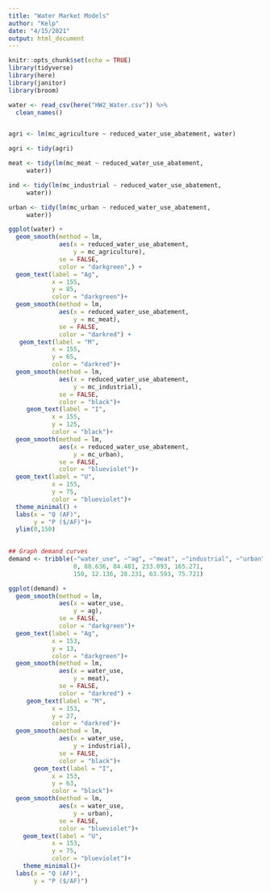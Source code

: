 ```yaml
---
title: "Water Market Models"
author: "Kelp"
date: "4/15/2021"
output: html_document
---
```


```r
knitr::opts_chunk$set(echo = TRUE)
library(tidyverse)
library(here)
library(janitor)
library(broom)

```

```r
water <- read_csv(here("HW2_Water.csv")) %>% 
  clean_names()

```

```r

```


```r
agri <- lm(mc_agriculture ~ reduced_water_use_abatement, water)

agri <- tidy(agri)

meat <- tidy(lm(mc_meat ~ reduced_water_use_abatement, 
     water))

ind <- tidy(lm(mc_industrial ~ reduced_water_use_abatement, 
     water))

urban <- tidy(lm(mc_urban ~ reduced_water_use_abatement, 
     water))

```


```r
ggplot(water) +
  geom_smooth(method = lm, 
              aes(x = reduced_water_use_abatement,
                  y = mc_agriculture),
              se = FALSE,
              color = "darkgreen",) +
  geom_text(label = "Ag",
            x = 155,
            y = 85,
            color = "darkgreen")+
  geom_smooth(method = lm, 
              aes(x = reduced_water_use_abatement,
                  y = mc_meat),
              se = FALSE,
              color = "darkred") +
   geom_text(label = "M",
            x = 155,
            y = 65,
            color = "darkred")+
  geom_smooth(method = lm, 
              aes(x = reduced_water_use_abatement,
                  y = mc_industrial),
              se = FALSE,
              color = "black")+
     geom_text(label = "I",
            x = 155,
            y = 125,
            color = "black")+
  geom_smooth(method = lm, 
              aes(x = reduced_water_use_abatement,
                  y = mc_urban),
              se = FALSE,
              color = "blueviolet")+
  geom_text(label = "U",
            x = 155,
            y = 75,
            color = "blueviolet")+
  theme_minimal() +
  labs(x = "Q (AF)",
       y = "P ($/AF)")+
  ylim(0,150)
  
```

```r
## Graph demand curves
demand <- tribble(~"water_use", ~"ag", ~"meat", ~"industrial", ~"urban",
                  0, 88.636, 84.481, 233.093, 165.271,
                  150, 12.136, 28.231, 63.593, 75.721)

ggplot(demand) +
  geom_smooth(method = lm, 
              aes(x = water_use,
                  y = ag),
              se = FALSE,
              color = "darkgreen")+
  geom_text(label = "Ag",
            x = 153,
            y = 13,
            color = "darkgreen")+
  geom_smooth(method = lm, 
              aes(x = water_use,
                  y = meat),
              se = FALSE,
              color = "darkred") +
     geom_text(label = "M",
            x = 153,
            y = 27,
            color = "darkred")+
  geom_smooth(method = lm, 
              aes(x = water_use,
                  y = industrial),
              se = FALSE,
              color = "black")+
       geom_text(label = "I",
            x = 153,
            y = 63,
            color = "black")+
  geom_smooth(method = lm, 
              aes(x = water_use,
                  y = urban),
              se = FALSE,
              color = "blueviolet")+
    geom_text(label = "U",
            x = 153,
            y = 75,
            color = "blueviolet")+
    theme_minimal()+
  labs(x = "Q (AF)",
       y = "P ($/AF)")
```


